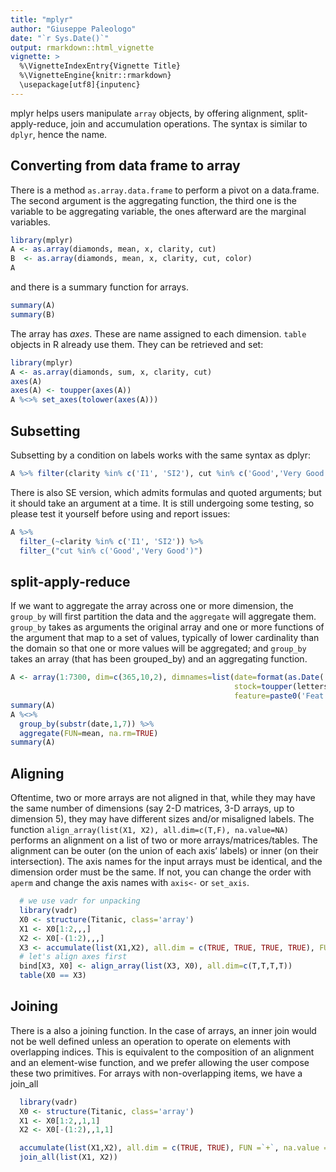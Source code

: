 ```yaml
---
title: "mplyr"
author: "Giuseppe Paleologo"
date: "`r Sys.Date()`"
output: rmarkdown::html_vignette
vignette: >
  %\VignetteIndexEntry{Vignette Title}
  %\VignetteEngine{knitr::rmarkdown}
  \usepackage[utf8]{inputenc}
---
```


mplyr helps users manipulate `array` objects, by offering alignment, split-apply-reduce, join and accumulation operations. The syntax is similar to `dplyr`, hence the name.

## Converting from data frame to array
There is a method `as.array.data.frame` to perform a pivot on a data.frame. The second argument is the aggregating function, the third one is the variable to be aggregating variable, the ones afterward are the marginal variables.  
```r
library(mplyr)
A <- as.array(diamonds, mean, x, clarity, cut)
B  <- as.array(diamonds, mean, x, clarity, cut, color)
A
```
and there is a summary function for arrays.
```r
summary(A)
summary(B)
```
The array has *axes*. These are name assigned to each dimension. `table` objects in R already use them. They can be retrieved and set:
```r
library(mplyr)
A <- as.array(diamonds, sum, x, clarity, cut)
axes(A)
axes(A) <- toupper(axes(A))
A %<>% set_axes(tolower(axes(A)))
```
## Subsetting
Subsetting by a condition on labels works with the same syntax as dplyr:
```r
A %>% filter(clarity %in% c('I1', 'SI2'), cut %in% c('Good','Very Good'))
```
There is also SE version, which admits formulas and quoted arguments; but it should take an argument at a time. It is still undergoing some testing, so please test it yourself before using and report issues:
```r
A %>% 
  filter_(~clarity %in% c('I1', 'SI2')) %>% 
  filter_("cut %in% c('Good','Very Good')")
```
## split-apply-reduce
If we want to aggregate the array across one or more dimension, the `group_by` will first partition the data and the `aggregate` will aggregate them. `group_by` takes as arguments the original array and one or more functions of the argument that map to a set of values, typically of lower cardinality than the domain so that one or more values will be aggregated; and `group_by` takes an array (that has been grouped_by) and an aggregating function.
```r
A <- array(1:7300, dim=c(365,10,2), dimnames=list(date=format(as.Date('1970-01-01')+1:365), 
                                                  stock=toupper(letters[1:10]),
                                                  feature=paste0('Feat',1:2)))  
summary(A)
A %<>% 
  group_by(substr(date,1,7)) %>%
  aggregate(FUN=mean, na.rm=TRUE)
summary(A)
```
## Aligning
Oftentime, two or more arrays are not aligned in that, while they may have the same number of dimensions (say 2-D matrices, 3-D arrays, up to dimension 5), they may have different sizes and/or misaligned labels. The function `align_array(list(X1, X2), all.dim=c(T,F), na.value=NA)` performs an alignment on a list of two or more arrays/matrices/tables. The alignment can be outer (on the union of each axis' labels) or inner (on their intersection). The axis names for the input arrays must be identical, and the dimension order must be the same. If not, you can change the order with `aperm` and change the axis names with `axis<-` or `set_axis`.
```r
  # we use vadr for unpacking
  library(vadr)
  X0 <- structure(Titanic, class='array')
  X1 <- X0[1:2,,,]
  X2 <- X0[-(1:2),,,]
  X3 <- accumulate(list(X1,X2), all.dim = c(TRUE, TRUE, TRUE, TRUE), FUN =`+`, na.value = 0)
  # let's align axes first
  bind[X3, X0] <- align_array(list(X3, X0), all.dim=c(T,T,T,T))
  table(X0 == X3)
```
## Joining
There is a also a joining function. In the case of arrays, an inner join would not be well defined unless an operation to operate on elements with overlapping indices. This is equivalent to the composition of an alignment and an element-wise function, and we prefer allowing the user compose these two primitives. For arrays with non-overlapping items, we have a join_all
```r
  library(vadr)
  X0 <- structure(Titanic, class='array')
  X1 <- X0[1:2,,1,1]
  X2 <- X0[-(1:2),,1,1]

  accumulate(list(X1,X2), all.dim = c(TRUE, TRUE), FUN =`+`, na.value = 0)
  join_all(list(X1, X2))
```
